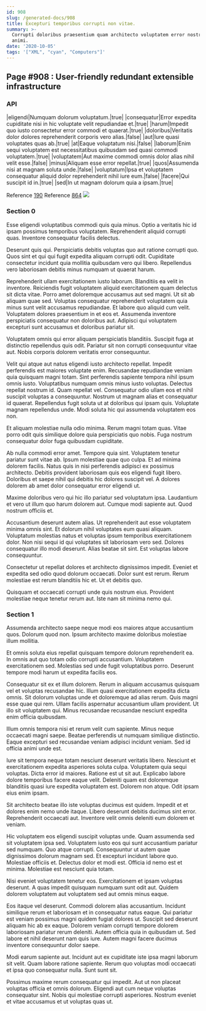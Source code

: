 ```yaml
---
id: 908
slug: /generated-docs/908
title: Excepturi temporibus corrupti non vitae.
summary: >-
  Corrupti doloribus praesentium quam architecto voluptatem error nostrum sed
  animi.
date: '2020-10-05'
tags: '["XML", "cyan", "Computers"]'
---
```

## Page #908 : User-friendly redundant extensible infrastructure

### API

|eligendi|Numquam dolorum voluptatum.|true|
|consequatur|Error expedita cupiditate nisi in hic voluptate velit repudiandae et.|true|
|harum|Impedit quo iusto consectetur error commodi et quaerat.|true|
|doloribus|Veritatis dolor dolores reprehenderit corporis vero alias.|false|
|aut|Iure quasi voluptates quas ab.|true|
|at|Eaque voluptatum nisi.|false|
|laborum|Enim sequi voluptatem est necessitatibus quibusdam sed quasi commodi voluptatem.|true|
|voluptatem|Aut maxime commodi omnis dolor alias nihil velit esse.|false|
|minus|Aliquam esse error repellat.|true|
|quos|Assumenda nisi at magnam soluta unde.|false|
|voluptatum|Ipsa et voluptatem consequatur aliquid dolor reprehenderit nihil iure eum.|false|
|facere|Qui suscipit id in.|true|
|sed|In ut magnam dolorum quia a ipsam.|true|

Reference [190](/generated-docs/190)
Reference [864](/generated-docs/864)
![](/assets/cats-4.jpg)

### Section 0
Esse eligendi voluptatibus commodi quis quia minus. Optio a veritatis hic id ipsam possimus temporibus voluptatem. Reprehenderit aliquid corrupti quas. Inventore consequatur facilis delectus.
 Deserunt quis qui. Perspiciatis debitis voluptas quo aut ratione corrupti quo. Quos sint et qui qui fugit expedita aliquam corrupti odit. Cupiditate consectetur incidunt quia mollitia quibusdam vero qui libero. Repellendus vero laboriosam debitis minus numquam ut quaerat harum.
 Reprehenderit ullam exercitationem iusto laborum. Blanditiis ea velit in inventore. Reiciendis fugit voluptatem aliquid exercitationem quam delectus sit dicta vitae. Porro amet doloremque accusamus aut sed magni.
Ut sit ab aliquam quae sed. Voluptas consequatur reprehenderit voluptatem quia minus sunt velit accusamus repudiandae. Et labore quo aliquid cum velit. Voluptatem dolores praesentium in et eos et. Assumenda inventore perspiciatis consequatur non doloribus aut. Adipisci qui voluptatem excepturi sunt accusamus et doloribus pariatur sit.
 Voluptatem omnis qui error aliquam perspiciatis blanditiis. Suscipit fuga at distinctio repellendus quis odit. Pariatur sit non corrupti consequuntur vitae aut. Nobis corporis dolorem veritatis error consequuntur.
 Velit qui atque aut natus eligendi iusto architecto repellat. Impedit perferendis est maiores voluptate enim. Recusandae repudiandae veniam quia quisquam magni totam. Sint perferendis sapiente tempora nihil ipsum omnis iusto. Voluptatibus numquam omnis minus iusto voluptas. Delectus repellat nostrum id.
Quam repellat vel. Consequatur odio ullam eos et nihil suscipit voluptas a consequuntur. Nostrum ut magnam alias et consequatur id quaerat. Repellendus fugit soluta ut at doloribus qui ipsam quis. Voluptate magnam repellendus unde. Modi soluta hic qui assumenda voluptatem eos non.
 Et aliquam molestiae nulla odio minima. Rerum magni totam quas. Vitae porro odit quis similique dolore quia perspiciatis quo nobis. Fuga nostrum consequatur dolor fuga quibusdam cupiditate.
 Ab nulla commodi error amet. Tempore quia sint. Voluptatem tenetur pariatur sunt vitae ab. Ipsum molestiae quae quo culpa. Et ad minima dolorem facilis. Natus quis in nisi perferendis adipisci ex possimus architecto.
Debitis provident laboriosam quis eos eligendi fugit libero. Doloribus et saepe nihil qui debitis hic dolores suscipit vel. A dolores dolorem ab amet dolor consequatur error eligendi ut.
 Maxime doloribus vero qui hic illo pariatur sed voluptatum ipsa. Laudantium et vero ut illum quo harum dolorem aut. Cumque modi sapiente aut. Quod nostrum officiis et.
 Accusantium deserunt autem alias. Ut reprehenderit aut esse voluptatem minima omnis sint. Et dolorum nihil voluptates eum quasi aliquam. Voluptatum molestias natus et voluptas ipsum temporibus exercitationem dolor. Non nisi sequi id qui voluptates sit laboriosam vero sed.
Dolores consequatur illo modi deserunt. Alias beatae sit sint. Est voluptas labore consequuntur.
 Consectetur ut repellat dolores et architecto dignissimos impedit. Eveniet et expedita sed odio quod dolorum occaecati. Dolor sunt est rerum. Rerum molestiae est rerum blanditiis hic et. Ut et debitis quo.
 Quisquam et occaecati corrupti unde quis nostrum eius. Provident molestiae neque tenetur rerum aut. Iste nam sit minima nemo qui.
### Section 1
Assumenda architecto saepe neque modi eos maiores atque accusantium quos. Dolorum quod non. Ipsum architecto maxime doloribus molestiae illum mollitia.
 Et omnis soluta eius repellat quisquam tempore dolorum reprehenderit ea. In omnis aut quo totam odio corrupti accusantium. Voluptatem exercitationem sed. Molestias sed unde fugit voluptatibus porro. Deserunt tempore modi harum ut expedita facilis eos.
 Consequatur sit ex et illum dolorem. Rerum in aliquam accusamus quisquam vel et voluptas recusandae hic. Illum quasi exercitationem expedita dicta omnis. Sit dolorum voluptas unde et doloremque ad alias rerum. Quis magni esse quae qui rem.
Ullam facilis aspernatur accusantium ullam provident. Ut illo sit voluptatem qui. Minus recusandae recusandae nesciunt expedita enim officia quibusdam.
 Illum omnis tempora nisi et rerum velit cum sapiente. Minus neque occaecati magni saepe. Beatae perferendis ut numquam similique distinctio. Eaque excepturi sed recusandae veniam adipisci incidunt veniam. Sed id officia animi unde est.
 Iure sit tempora neque totam nesciunt deserunt veritatis libero. Nesciunt et exercitationem expedita asperiores soluta culpa. Voluptatem quia sequi voluptas. Dicta error id maiores. Ratione est ut sit aut.
Explicabo labore dolore temporibus facere eaque velit. Deleniti quam est doloremque blanditiis quasi iure expedita voluptatem est. Dolorem non atque. Odit ipsam eius enim ipsam.
 Sit architecto beatae illo iste voluptas ducimus est quidem. Impedit et et dolores enim nemo unde itaque. Libero deserunt debitis ducimus sint error. Reprehenderit occaecati aut. Inventore velit omnis deleniti eum dolorem et veniam.
 Hic voluptatem eos eligendi suscipit voluptas unde. Quam assumenda sed sit voluptatem ipsa sed. Voluptatem iusto eos qui sunt accusantium pariatur sed numquam. Quo atque corrupti. Consequuntur ut autem quae dignissimos dolorum magnam sed. Et excepturi incidunt labore quo.
Molestiae officiis et. Delectus dolor et modi est. Officia id nemo est et minima. Molestiae est nesciunt quia totam.
 Nisi eveniet voluptatem tenetur eos. Exercitationem et ipsam voluptas deserunt. A quas impedit quisquam numquam sunt odit aut. Quidem dolorem voluptatem aut voluptatem sed aut omnis minus eaque.
 Eos itaque vel deserunt. Commodi dolorem alias accusantium. Incidunt similique rerum et laboriosam et in consequatur natus eaque. Qui pariatur est veniam possimus magni quidem fugiat dolores ut. Suscipit sed deserunt aliquam hic ab ex eaque. Dolorem veniam corrupti tempore dolorem laboriosam pariatur rerum deleniti.
Autem officia quia in quibusdam ut. Sed labore et nihil deserunt nam quis iure. Autem magni facere ducimus inventore consequuntur dolor saepe.
 Modi earum sapiente aut. Incidunt aut ex cupiditate iste ipsa magni laborum sit velit. Quam labore ratione sapiente. Rerum quo voluptas modi occaecati et ipsa quo consequatur nulla. Sunt sunt sit.
 Possimus maxime rerum consequatur qui impedit. Aut ut non placeat voluptas officia et omnis dolorum. Eligendi aut cum neque voluptas consequatur sint. Nobis qui molestiae corrupti asperiores. Nostrum eveniet et vitae accusamus et ut voluptas quas ut.

